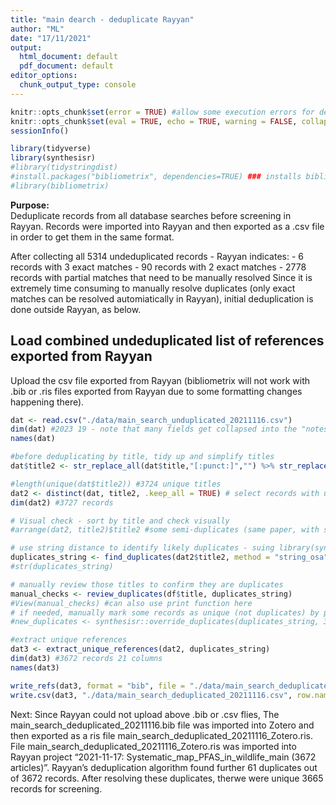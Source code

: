 ```yaml
---
title: "main dearch - deduplicate Rayyan"
author: "ML"
date: "17/11/2021"
output:
  html_document: default
  pdf_document: default
editor_options: 
  chunk_output_type: console
---
```


```r
knitr::opts_chunk$set(error = TRUE) #allow some execution errors for demonstration purposes
knitr::opts_chunk$set(eval = TRUE, echo = TRUE, warning = FALSE, collapse = TRUE, comment = "#>")
sessionInfo()

library(tidyverse)
library(synthesisr)
#library(tidystringdist)
#install.packages("bibliometrix", dependencies=TRUE) ### installs bibliometrix package and dependencies
#library(bibliometrix)	
```

**Purpose:**   
Deduplicate records from all database searches before screening in Rayyan.
Records were imported into Rayyan and then exported as a .csv file in order to get them in the same format.

After collecting all 5314 undeduplicated records - Rayyan indicates:
- 6 records with 3 exact matches
- 90 records with 2 exact matches
- 2778 records with partial matches that need to be manually resolved
Since it is extremely time consuming to manually resolve duplicates (only exact matches can be resolved automiatically in Rayyan), initial deduplication is done outside Rayyan, as below.

## Load combined undeduplicated list of references exported from Rayyan

Upload the csv file exported from Rayyan (bibliometrix will not work with .bib or .ris files exported from Rayyan due to some formatting changes happening there).

```r
dat <- read.csv("./data/main_search_unduplicated_20211116.csv")
dim(dat) #2023 19 - note that many fields get collapsed into the "notes" field
names(dat)
```

```r
#before deduplicating by title, tidy up and simplify titles
dat$title2 <- str_replace_all(dat$title,"[:punct:]","") %>% str_replace_all(.,"[ ]+", " ") %>% tolower() # Removing all punctuation and extra white spaces 
```

```r
#length(unique(dat$title2)) #3724 unique titles
dat2 <- distinct(dat, title2, .keep_all = TRUE) # select records with unique titles (removes exact duplicates)
dim(dat2) #3727 records

# Visual check - sort by title and check visually
#arrange(dat2, title2)$title2 #some semi-duplicates (same paper, with small differences in titles)
```

```r

# use string distance to identify likely duplicates - suing library(synthesisr)
duplicates_string <- find_duplicates(dat2$title2, method = "string_osa", to_lower = TRUE, rm_punctuation = TRUE, threshold = 7)
#str(duplicates_string)

# manually review those titles to confirm they are duplicates
manual_checks <- review_duplicates(df$title, duplicates_string)
#View(manual_checks) #can also use print function here 
# if needed, manually mark some records as unique (not duplicates) by providing ther number, e.g.
#new_duplicates <- synthesisr::override_duplicates(duplicates_string, 34)

#extract unique references 
dat3 <- extract_unique_references(dat2, duplicates_string)
dim(dat3) #3672 records 21 columns
names(dat3)

write_refs(dat3, format = "bib", file = "./data/main_search_deduplicated_20211116.bib") #save into a bib file
write.csv(dat3, "./data/main_search_deduplicated_20211116.csv", row.names = FALSE) #save as a csv file
```

Next:
Since Rayyan could not upload above .bib or .csv flies, The main_search_deduplicated_20211116.bib file was imported into Zotero and then exported as a ris file main_search_deduplicated_20211116_Zotero.ris. 
File main_search_deduplicated_20211116_Zotero.ris was imported into Rayyan project "2021-11-17: Systematic_map_PFAS_in_wildlife_main (3672 articles)".
Rayyan's deduplication algorithm found further 61 duplicates out of 3672 records.
After resolving these duplicates, therwe were unique 3665 records for screening.


